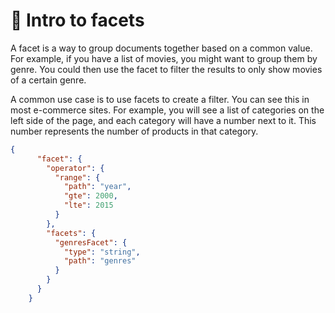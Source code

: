 # 🦸 Intro to facets

A facet is a way to group documents together based on a common value.  For example, if you have a list of movies, you might want to group them by genre. You could then use the facet to filter the results to only show movies of a certain genre.

A common use case is to use facets to create a filter. You can see this in most e-commerce sites. For example, you will see a list of categories on the left side of the page, and each category will have a number next to it. This number represents the number of products in that category.

```json
{
      "facet": {
        "operator": {
          "range": {
            "path": "year",
            "gte": 2000,
            "lte": 2015
          }
        },
        "facets": {
          "genresFacet": {
            "type": "string",
            "path": "genres"
          }
        }
      }
    }
```